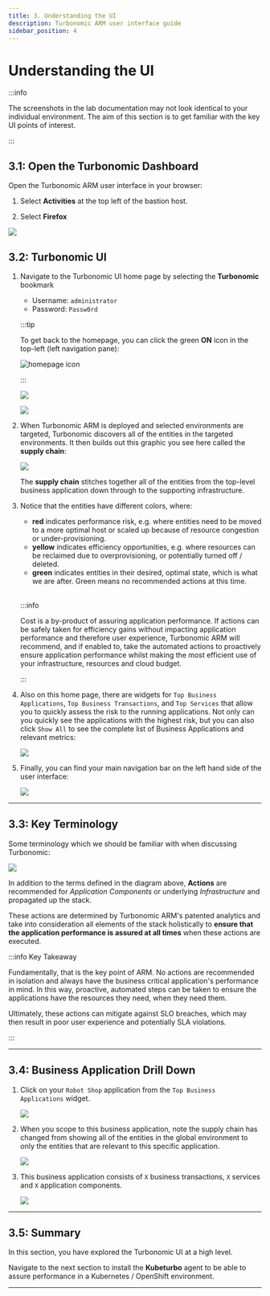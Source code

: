 ```yaml
---
title: 3. Understanding the UI
description: Turbonomic ARM user interface guide
sidebar_position: 4
---
```


# Understanding the UI

:::info

The screenshots in the lab documentation may not look identical to your
individual environment. The aim of this section is to get familiar with the key
UI points of interest.

:::

## 3.1: Open the Turbonomic Dashboard

Open the Turbonomic ARM user interface in your browser:

1. Select **Activities** at the top left of the bastion host.

2. Select **Firefox**

![](images/open-firefox.png)

## 3.2: Turbonomic UI

1. Navigate to the Turbonomic UI home page by selecting the **Turbonomic**
   bookmark

   - Username: `administrator`
   - Password: `Passw0rd`

   :::tip

   To get back to the homepage, you can click the green **ON** icon in the
   top-left (left navigation pane):

   ![homepage icon](images/homepage-icon.png)

   :::

   ![](images/turboUI-1.png)

   ![](images/turboUI-2.png)

1. When Turbonomic ARM is deployed and selected environments are targeted,
   Turbonomic discovers all of the entities in the targeted environments. It
   then builds out this graphic you see here called the **supply chain**:

   ![](images/turboUI-3.png)

   The **supply chain** stitches together all of the entities from the top-level
   business application down through to the supporting infrastructure.

1. Notice that the entities have different colors, where:

   - **red** indicates performance risk, e.g. where entities need to be moved to
     a more optimal host or scaled up because of resource congestion or
     under-provisioning.
   - **yellow** indicates efficiency opportunities, e.g. where resources can be
     reclaimed due to overprovisioning, or potentially turned off / deleted.
   - **green** indicates entities in their desired, optimal state, which is what
     we are after. Green means no recommended actions at this time.

   <br />

   :::info

   Cost is a by-product of assuring application performance. If actions can be
   safely taken for efficiency gains without impacting application performance
   and therefore user experience, Turbonomic ARM will recommend, and if enabled
   to, take the automated actions to proactively ensure application performance
   whilst making the most efficient use of your infrastructure, resources and
   cloud budget.

   :::

1. Also on this home page, there are widgets for `Top Business Applications`,
   `Top Business Transactions`, and `Top Services` that allow you to quickly
   assess the risk to the running applications. Not only can you quickly see the
   applications with the highest risk, but you can also click `Show All` to see
   the complete list of Business Applications and relevant metrics:

   ![](images/turboUI-4.png)

1. Finally, you can find your main navigation bar on the left hand side of the
   user interface:

   ![](images/turboUI-5.png)

---

## 3.3: Key Terminology

Some terminology which we should be familiar with when discussing Turbonomic:

![](images/keyTerminology-1.png)

In addition to the terms defined in the diagram above, **Actions** are
recommended for _Application Components_ or underlying _Infrastructure_ and
propagated up the stack.

These actions are determined by Turbonomic ARM's patented analytics and take
into consideration all elements of the stack holistically to **ensure that the
application performance is assured at all times** when these actions are
executed.

:::info Key Takeaway

Fundamentally, that is the key point of ARM. No actions are recommended in
isolation and always have the business critical application's performance in
mind. In this way, proactive, automated steps can be taken to ensure the
applications have the resources they need, when they need them.

Ultimately, these actions can mitigate against SLO breaches, which may then
result in poor user experience and potentially SLA violations.

:::

---

## 3.4: Business Application Drill Down

1. Click on your `Robot Shop` application from the `Top Business Applications`
   widget.

   ![](images/turboUI-6.png)

1. When you scope to this business application, note the supply chain has
   changed from showing all of the entities in the global environment to only
   the entities that are relevant to this specific application.

   ![](images/turboUI-7.png)

1. This business application consists of `X` business transactions, `X` services
   and `X` application components.

   ![](images/turboUI-8.png)

---

## 3.5: Summary

In this section, you have explored the Turbonomic UI at a high level.

Navigate to the next section to install the **Kubeturbo** agent to be able to
assure performance in a Kubernetes / OpenShift environment.

---
